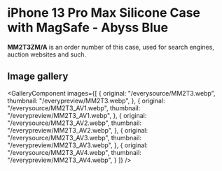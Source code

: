 
# iPhone 13 Pro Max Silicone Case with MagSafe - Abyss Blue

<Callout type='info' emoji='👉🏻'>**MM2T3ZM/A** is an order number of this case, used for search engines, auction websites and such.</Callout>

## Image gallery

<GalleryComponent
    images={[
      {
        original: "/everysource/MM2T3.webp",
        thumbnail: "/everypreview/MM2T3.webp",
      },
      {
        original: "/everysource/MM2T3_AV1.webp",
        thumbnail: "/everypreview/MM2T3_AV1.webp",
      },
      {
        original: "/everysource/MM2T3_AV2.webp",
        thumbnail: "/everypreview/MM2T3_AV2.webp",
      },
      {
        original: "/everysource/MM2T3_AV3.webp",
        thumbnail: "/everypreview/MM2T3_AV3.webp",
      },
      {
        original: "/everysource/MM2T3_AV4.webp",
        thumbnail: "/everypreview/MM2T3_AV4.webp",
      }
    ]}
  />
